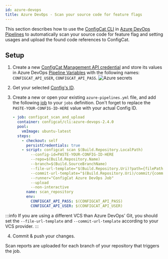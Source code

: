 ```yaml
---
id: azure-devops
title: Azure DevOps - Scan your source code for feature flags
---
```


This section describes how to use the [ConfigCat CLI](../cli.mdx) in <a target="_blank" href="https://docs.microsoft.com/en-us/azure/devops/pipelines/?view=azure-devops">Azure DevOps Pipelines</a>
to automatically scan your source code for feature flag and setting usages and upload the found code references to ConfigCat.

## Setup

1. Create a new <a target="_blank" href="https://app.configcat.com/my-account/public-api-credentials">ConfigCat Management API credential</a> and store its values in Azure DevOps <a target="_blank" href="https://docs.microsoft.com/en-us/azure/devops/pipelines/process/variables">Pipeline Variables</a> with the following names: `CONFIGCAT_API_USER`, `CONFIGCAT_API_PASS`.
   <img src="/docs/assets/cli/scan/azure_secrets.png" alt="Azure secrets" decoding="async" loading="lazy"/>

2. Get your selected [Config's ID](overview.mdx#config-id).

3. Create a new or open your existing `azure-pipelines.yml` file, and add the following <a target="_blank" href="https://docs.microsoft.com/en-us/azure/devops/pipelines/yaml-schema#job">job</a> to your `jobs` definition.
   Don't forget to replace the `PASTE-YOUR-CONFIG-ID-HERE` value with your actual Config ID.
   ```yaml
   - job: configcat_scan_and_upload
     container: configcat/cli:azure-devops-2.4.0
     pool:
       vmImage: ubuntu-latest
     steps:
       - checkout: self
         persistCredentials: true
       - script: configcat scan $(Build.Repository.LocalPath)
           --config-id=PASTE-YOUR-CONFIG-ID-HERE
           --repo=$(Build.Repository.Name)
           --branch=$(Build.SourceBranchName)
           --file-url-template="$(Build.Repository.Uri)?path={filePath}&version=GC{commitHash}&line={lineNumber}&lineStartColumn=1&lineEndColumn=1"
           --commit-url-template="$(Build.Repository.Uri)/commit/{commitHash}"
           --runner="ConfigCat Azure DevOps Job"
           --upload
           --non-interactive
         name: scan_repository
         env:
           CONFIGCAT_API_PASS: $(CONFIGCAT_API_PASS)
           CONFIGCAT_API_USER: $(CONFIGCAT_API_USER)
   ```

:::info
If you are using a different VCS than Azure DevOps' Git, you should set the `--file-url-template` and `--commit-url-template` according to your VCS provider.
:::

4. Commit & push your changes.

Scan reports are uploaded for each branch of your repository that triggers the job.
